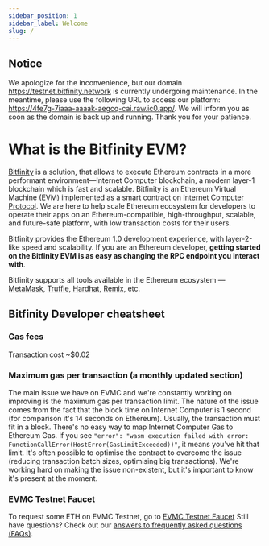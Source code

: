 ```yaml
---
sidebar_position: 1
sidebar_label: Welcome
slug: /
---
```



## Notice

We apologize for the inconvenience, but our domain https://testnet.bitfinity.network is currently undergoing maintenance. In the meantime, please use the following URL to access our platform: https://4fe7g-7iaaa-aaaak-aegcq-cai.raw.ic0.app/. We will inform you as soon as the domain is back up and running. Thank you for your patience.

# What is the Bitfinity EVM?

[Bitfinity] is a solution, that allows to execute Ethereum contracts in a more performant environment—Internet Computer blockchain, a modern layer-1 blockchain which is fast and scalable.
Bitfinity is an Ethereum Virtual Machine (EVM) implemented as a smart contract on [Internet Computer Protocol]. We are here to help scale Ethereum ecosystem for developers to operate their apps on an Ethereum-compatible, high-throughput, scalable, and future-safe platform, with low transaction costs for their users.

Bitfinity provides the Ethereum 1.0 development experience, with layer-2-like speed and scalability. If you are an Ethereum developer, **getting started on the Bitfinity EVM is as easy as changing the RPC endpoint you interact with**.

Bitfinity supports all tools available in the Ethereum ecosystem — [MetaMask], [Truffle], [Hardhat], [Remix], etc.

## Bitfinity Developer cheatsheet

### Gas fees

Transaction cost ~\$0.02

### Maximum gas per transaction (a monthly updated section)

The main issue we have on EVMC and we're constantly working on improving is the maximum gas per transaction limit.
The nature of the issue comes from the fact that the block time on Internet Computer is 1 second (for comparison it's 14 seconds on Ethereum).
Usually, the transaction must fit in a block.
There's no easy way to map Internet Computer Gas to Ethereum Gas.
If you see `"error": "wasm execution failed with error: FunctionCallError(HostError(GasLimitExceeded))"`, it means you've hit that limit.
It's often possible to optimise the contract to overcome the issue (reducing transaction batch sizes, optimising big transactions).
We're working hard on making the issue non-existent, but it's important to know it's present at the moment.

### EVMC Testnet Faucet

To request some ETH on EVMC Testnet, go to [EVMC Testnet Faucet](https://bitfinity.network/faucet)
Still have questions? Check out our [answers to frequently asked questions (FAQs)](./faq.md).

[internet computer protocol]: https://internetcomputer.org/
[bitfinity]: https://bitfinity.network
[metamask]: https://metamask.io
[truffle]: https://www.trufflesuite.com/truffle
[hardhat]: https://hardhat.org
[remix]: https://remix.ethereum.org
